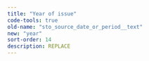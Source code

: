 ```yaml
---
title: "Year of issue"
code-tools: true
old-name: "sto_source_date_or_period__text"
new: "year"
sort-order: 14
description: REPLACE
---
```


